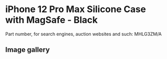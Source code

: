 
# iPhone 12 Pro Max Silicone Case with MagSafe - Black

Part number, for search engines, auction websites and such: MHLG3ZM/A

## Image gallery

<div style={{ width: "768px" }}>
  <GalleryComponent
    images={[
      {
        original: "/everysource/MHLG3.webp",
        thumbnail: "/everypreview/MHLG3.webp",
      },
      {
        original: "/everysource/MHLG3_AV1.webp",
        thumbnail: "/everypreview/MHLG3_AV1.webp",
      },
      {
        original: "/everysource/MHLG3_AV2.webp",
        thumbnail: "/everypreview/MHLG3_AV2.webp",
      },
      {
        original: "/everysource/MHLG3_AV3.webp",
        thumbnail: "/everypreview/MHLG3_AV3.webp",
      }
    ]}
  />
</div>